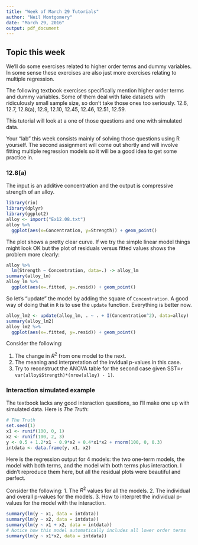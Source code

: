```yaml
---
title: "Week of March 29 Tutorials"
author: "Neil Montgomery"
date: "March 29, 2016"
output: pdf_document
---
```


## Topic this week

We'll do some exercises related to higher order terms and dummy variables. In some sense these exercises are also just more exercises relating to multiple regression.

The following textbook exercises specifically mention higher order terms and dummy variables. Some of them deal with fake datasets with ridiculously small sample size, so don't take those ones too seriously. 12.6, 12.7, 12.8(a), 12.9, 12.10, 12.45, 12.46, 12.51, 12.59. 

This tutorial will look at a one of those questions and one with simulated data.

Your "lab" this week consists mainly of solving those questions using R yourself. The second assignment will come out shortly and will involve fitting multiple regression models so it will be a good idea to get some practice in.

### 12.8(a)

The input is an additive concentration and the output is compressive strength of an alloy.

```r
library(rio)
library(dplyr)
library(ggplot2)
alloy <- import("Ex12.08.txt")
alloy %>% 
  ggplot(aes(x=Concentration, y=Strength)) + geom_point()
```

The plot shows a pretty clear curve. If we try the simple linear model things might look OK but the plot of residuals versus fitted values shows the problem more clearly:

```r
alloy %>% 
  lm(Strength ~ Concentration, data=.) -> alloy_lm
summary(alloy_lm)
alloy_lm %>% 
  ggplot(aes(x=.fitted, y=.resid)) + geom_point()
```

So let's "update" the model by adding the square of `Concentration`. A good way of doing that in `R` is to use the `update` function. Everything is better now.

```r
alloy_lm2 <- update(alloy_lm, . ~ . + I(Concentration^2), data=alloy)
summary(alloy_lm2)
alloy_lm2 %>% 
  ggplot(aes(x=.fitted, y=.resid)) + geom_point()
```

Consider the following:

1. The change in $R^2$ from one model to the next.
2. The meaning and interpretation of the invidual p-values in this case.
3. Try to reconstruct the ANOVA table for the second case given SST=`r var(alloy$Strength)*(nrow(alloy) - 1)`.

### Interaction simulated example

The textbook lacks any good interaction questions, so I'll make one up with simulated data. Here is *The Truth*:

```r
# The Truth
set.seed(1)
x1 <- runif(100, 0, 1)
x2 <- runif(100, 2, 3)
y <- 0.5 + 1.2*x1 - 0.9*x2 + 0.4*x1*x2 + rnorm(100, 0, 0.3)
intdata <- data.frame(y, x1, x2)
```

Here is the regression output for 4 models: the two one-term models, the model with both terms, and the model with both terms plus interaction. I didn't reproduce them here, but all the residual plots were beautiful and perfect.

Consider the following:
1. The $R^2$ values for all the models.
2. The individual and overall p-values for the models.
3. How to interpret the individual p-values for the model with the interaction.

```r
summary(lm(y ~ x1, data = intdata))
summary(lm(y ~ x2, data = intdata))
summary(lm(y ~ x1 + x2, data = intdata))
# Notice how this model automatically includes all lower order terms
summary(lm(y ~ x1*x2, data = intdata))

```



